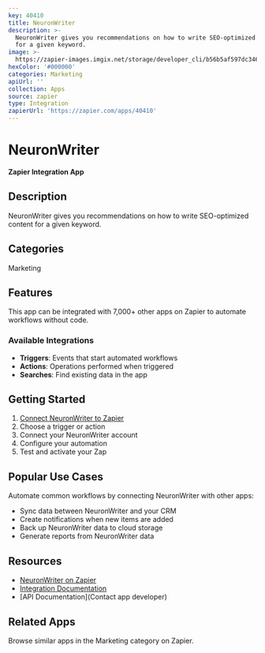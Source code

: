 ```yaml
---
key: 40410
title: NeuronWriter
description: >-
  NeuronWriter gives you recommendations on how to write SEO-optimized content
  for a given keyword.
image: >-
  https://zapier-images.imgix.net/storage/developer_cli/b56b5af597dc346872a443a7d36aa823.png?auto=format%2Ccompress&ixlib=python-3.0.0&q=50
hexColor: '#000000'
categories: Marketing
apiUrl: ''
collection: Apps
source: zapier
type: Integration
zapierUrl: 'https://zapier.com/apps/40410'
---
```

# NeuronWriter

**Zapier Integration App**

## Description

NeuronWriter gives you recommendations on how to write SEO-optimized content for a given keyword.

## Categories

Marketing

## Features

This app can be integrated with 7,000+ other apps on Zapier to automate workflows without code.

### Available Integrations

- **Triggers**: Events that start automated workflows
- **Actions**: Operations performed when triggered
- **Searches**: Find existing data in the app

## Getting Started

1. [Connect NeuronWriter to Zapier](https://zapier.com/apps/40410)
2. Choose a trigger or action
3. Connect your NeuronWriter account
4. Configure your automation
5. Test and activate your Zap

## Popular Use Cases

Automate common workflows by connecting NeuronWriter with other apps:

- Sync data between NeuronWriter and your CRM
- Create notifications when new items are added
- Back up NeuronWriter data to cloud storage
- Generate reports from NeuronWriter data

## Resources

- [NeuronWriter on Zapier](https://zapier.com/apps/40410)
- [Integration Documentation](https://zapier.com/apps/40410/integrations)
- [API Documentation](Contact app developer)

## Related Apps

Browse similar apps in the Marketing category on Zapier.
